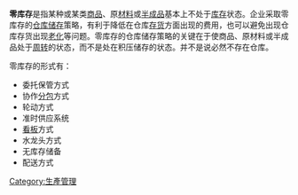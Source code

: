 {{Expert|time=2011-09-15}}
{{Unreferenced |time=2008-10-09T09:46:37+00:00 }}
'''零库存'''是指某种或某类[[商品|商品]]、原[[材料|材料]]或[[半成品|半成品]]基本上不处于[[库存|库存]]状态。企业采取零库存的[[仓库|仓库]][[储存|储存]]策略，有利于降低在仓库[[存货|存货]]方面出现的费用，也可以避免出现仓库存货出现[[老化|老化]]等问题。零库存的仓库储存策略的关键在于使商品、原材料或半成品处于[[周转|周转]]的状态，而不是处在积压储存的状态。并不是说必然不存在仓库。

零库存的形式有：
*委托保管方式
*协作[[分包|分包]]方式
*轮动方式
*准时供应系统
*[[看板|看板]]方式
*水龙头方式
*无库存储备
*配送方式

[[Category:生產管理|Category:生產管理]]